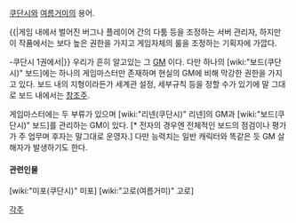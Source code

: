 [[쿠단시]]와 [[여름거미]]의 용어.

{{|게임 내에서 벌어진 버그나 플레이어 간의 다툼 등을 조정하는 서버 관리자, 하지만 이 작품에서는 보다 높은 권한을 가지고 게임자체의 룰을 조정하는 기획자에 가깝다.

-쿠단시 1권에서|}}
우리가 흔히 알고있는 그 [[GM]] 이다. 다만 하나의 [wiki:"보드(쿠단시)" 보드]에는 하나의 게임마스터만 존재하며 현실의 GM에 비해 막강한 권한을 가지고 있다. 보드 내의 지형이라든가 세계관 설정, 세부규칙 등을 정할 수가 있기에 말 그대로 보드 내에서는 [[창조주]].

게임마스터에는 두 부류가 있으며 [wiki:"리넨(쿠단시)" 리넨]의 GM과 [wiki:"보드(쿠단시)" 보드]를 관리하는 GM이 있다. [* 전자의 경우엔 전체적인 보드의 점검이나 평가가 주 업무며 후자는 말그대로 운영자.] 
다만 능력치는 일반 캐릭터와 똑같은 듯 GM 살해자가 발생하기도 한다.
   

==== 관련인물 ====
[wiki:"미포(쿠단시)" 미포] 
[wiki:"고로(여름거미)" 고로] 


[[각주]]
